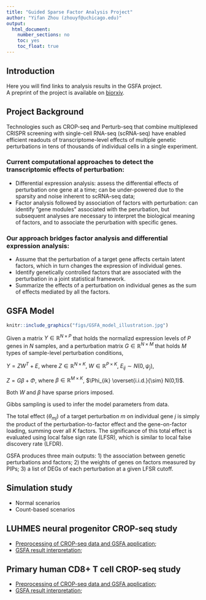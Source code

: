 ```yaml
---
title: "Guided Sparse Factor Analysis Project"
author: "Yifan Zhou (zhouyf@uchicago.edu)"
output:
  html_document:
    number_sections: no
    toc: yes
    toc_float: true
---
```


## Introduction

Here you will find links to analysis results in the GSFA project.  
A preprint of the project is available on [biorxiv](https://www.biorxiv.org/content/10.1101/2022.02.13.480282v1).

## Project Background

Technologies such as CROP-seq and Perturb-seq that combine multiplexed CRISPR screening with single-cell RNA-seq (scRNA-seq) have enabled efficient readouts of transcriptome-level effects of multiple genetic perturbations in tens of thousands of individual cells in a single experiment.

### Current computational approaches to detect the transcriptomic effects of perturbation:
* Differential expression analysis: assess the differential effects of perturbation one gene at a time; can be under-powered due to the sparsity and noise inherent to scRNA-seq data;   
* Factor analysis followed by association of factors with perturbation: can identify "gene modules" associated with the perurbation, but subsequent analyses are necessary to interpret the biological meaning of factors, and to associate the perurbation with specific genes.

### Our approach bridges factor analysis and differential expression analysis:   
* Assume that the perturbation of a target gene affects certain latent factors, which in turn changes the expression of individual genes.  
* Identify genetically controlled factors that are associated with the perturbation in a joint statistical framework.  
* Summarize the effects of a perturbation on individual genes as the sum of effects mediated by all the factors.

## GSFA Model

```r
knitr::include_graphics("figs/GSFA_model_illustration.jpg")
```

Given a matrix $Y \in \mathbb{R}^{N \times P}$ that holds the normalizd expression levels of $P$ genes in $N$ samples, and a perturbation matrix $G \in \mathbb{R}^{N \times M}$ that holds $M$ types of sample-level perturbation conditions,

$Y = ZW^T+E$, where $Z \in \mathbb{R}^{N \times K}$, $W \in \mathbb{R}^{P \times K}$, $E_{ij} \sim N(0,\psi_j)$,

$Z = G \beta + \Phi$, where $\beta \in \mathbb{R}^{M \times K}$, $\Phi_{ik} \overset{i.i.d.}{\sim} N(0,1)$.

Both $W$ and $\beta$ have sparse priors imposed.

Gibbs sampling is used to infer the model parameters from data. 

The total effect ($\theta_{mj}$) of a target perturbation $m$ on individual gene $j$ is simply the product of the perturbation-to-factor effect and the gene-on-factor loading, summing over all $K$ factors. The significance of this total effect is evaluated using local false sign rate (LFSR), which is similar to local false discovery rate (LFDR).

GSFA produces three main outputs: 1) the association between genetic perturbations and factors; 2) the weights of genes on factors measured by PIPs; 3) a list of DEGs of each perturbation at a given LFSR cutoff. 

## Simulation study

* Normal scenarios  
* Count-based scenarios

## LUHMES neural progenitor CROP-seq study

* [Preprocessing of CROP-seq data and GSFA application](preprocess_and_gsfa_LUHMES.html);  
* [GSFA result interpretation](gsfa_result_interpret_LUHMES.html);  

## Primary human CD8+ T cell CROP-seq study

* [Preprocessing of CROP-seq data and GSFA application](preprocess_and_gsfa_TCells.html);  
* [GSFA result interpretation](gsfa_result_interpret_TCells.html);
